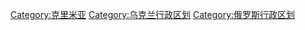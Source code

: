 [[Category:克里米亚|Category:克里米亚]]
[[Category:乌克兰行政区划|Category:乌克兰行政区划]]
[[Category:俄罗斯行政区划|Category:俄罗斯行政区划]]